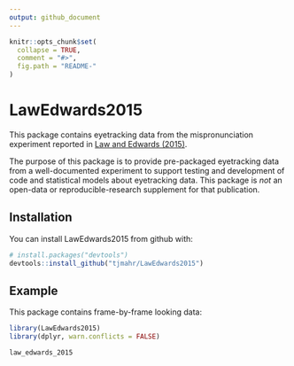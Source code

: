 ```yaml
---
output: github_document
---
```


<!-- README.md is generated from README.Rmd. Please edit that file -->

```r
knitr::opts_chunk$set(
  collapse = TRUE,
  comment = "#>",
  fig.path = "README-"
)
```

# LawEdwards2015

This package contains eyetracking data from the mispronunciation experiment
reported in [Law and Edwards (2015)](https://www.ncbi.nlm.nih.gov/pmc/articles/PMC4618685/).

The purpose of this package is to provide pre-packaged eyetracking data from a
well-documented experiment to support testing and development of code and
statistical models about eyetracking data. This package is *not* an open-data or
reproducible-research supplement for that publication.

## Installation

You can install LawEdwards2015 from github with:

```r
# install.packages("devtools")
devtools::install_github("tjmahr/LawEdwards2015")
```

## Example

This package contains frame-by-frame looking data:

```r
library(LawEdwards2015)
library(dplyr, warn.conflicts = FALSE)

law_edwards_2015
```
